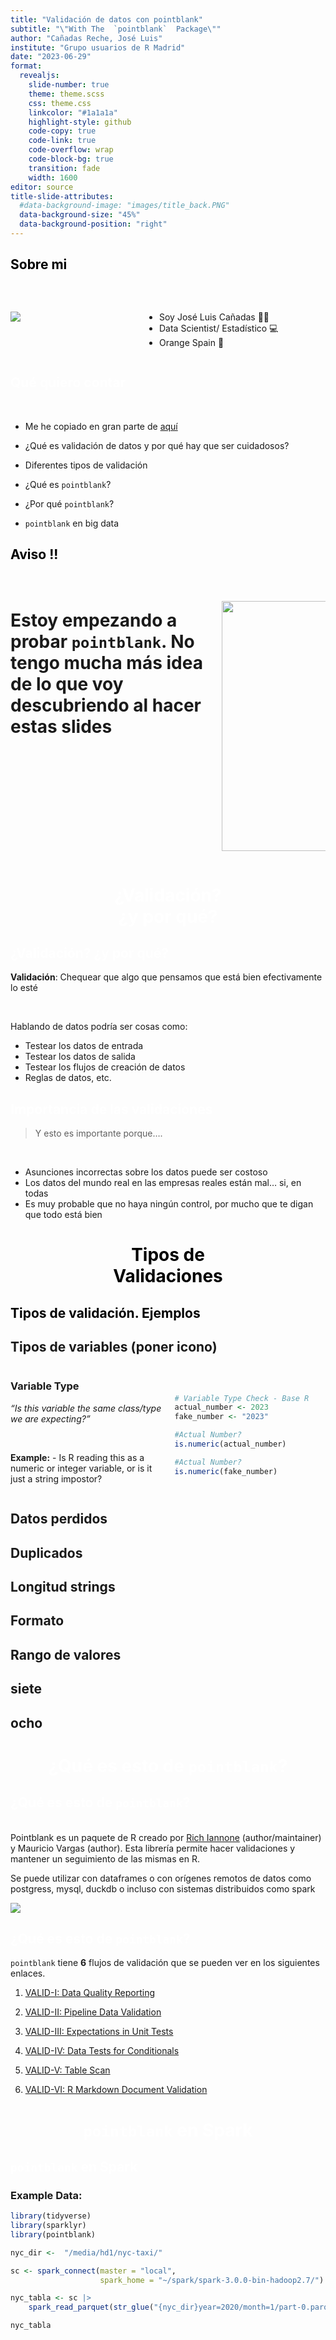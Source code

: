 ```yaml
---
title: "Validación de datos con pointblank"
subtitle: "\"With The  `pointblank`  Package\""
author: "Cañadas Reche, José Luis"
institute: "Grupo usuarios de R Madrid"
date: "2023-06-29"
format:
  revealjs: 
    slide-number: true
    theme: theme.scss
    css: theme.css
    linkcolor: "#1a1a1a"
    highlight-style: github
    code-copy: true
    code-link: true
    code-overflow: wrap
    code-block-bg: true
    transition: fade
    width: 1600
editor: source
title-slide-attributes: 
  #data-background-image: "images/title_back.PNG"
  data-background-size: "45%"
  data-background-position: "right"
---
```


## [Sobre mi]{style="color: #000000;"} {.dark background-color="#333333"}

<br>

::: columns
::: {.column width="40%"}
![](images/profile2.jpg){#headshot}
:::

::: {.column width="60%"}
-   Soy José Luis Cañadas 👋🏾
-   Data Scientist/ Estadístico 💻
-   ️Orange Spain 🍊
:::
:::

## <span style="color: #ffffff;">Qué quiero contar {.light background-color="#ffffff"}

::: incremental
<br>

-   Me he copiado en gran parte de [aquí](https://meghansaha.github.io/exploring_validation/#/title-slide)

-   ¿Qué es validación de datos y por qué hay que ser cuidadosos?

-   Diferentes tipos de validación

-   ¿Qué es `pointblank`?

-   ¿Por qué `pointblank`?

-   `pointblank` en big data
:::

## [Aviso !!]{style="color: #000000;"} {.dark background-color="#333333"}

<br>

::: columns
::: {.column width="60%"}
<h1 style="margin-top:5%">

Estoy empezando a probar `pointblank`. No tengo mucha más idea de lo que voy descubriendo al hacer estas slides

</h1>
:::

::: {.column width="30%"}
![](images/not_expert.jpeg){.memes width="250px" height="400px"}
:::
:::

##  {.trans background-color="#ffffff" background-image="images/trans1.png" background-size="65%"}

<h1>

<center>[¿Validación?<br> ¿y por qué?]{style="color: #ffffff;"}</center>

</h1>

## <span style="color: #ffffff;">¿Validación? ¿y por qué? {.light background-color="#ffffff"}

**Validación**: Chequear que algo que pensamos que está bien efectivamente lo esté 

<br>

::: fragment
Hablando de datos podría ser cosas como:
:::

::: incremental
-   Testear los datos de entrada
-   Testear los datos de salida
-   Testear los flujos de creación de datos
-   Reglas de datos, etc. 
:::



## <span style="color: #ffffff;">Importancia de las validaciones {.light background-color="#ffffff" transition="none"}

> Y esto es importante porque.... 

<br>

::: incremental
-   Asunciones incorrectas sobre los datos puede ser costoso
-   Los datos del mundo real en las empresas reales están mal... si, en todas
-   Es muy probable que no haya ningún control, por mucho que te digan que todo está bien

:::





##  {.transdark background-color="#333333" background-image="images/trans2.png" background-size="65%"}

<h1>

<center>[Tipos de <br>Validaciones]{style="color: #000000;"}</center>

</h1>


## [Tipos de validación. Ejemplos]{style="color: #000000;"} {.dark background-color="#333333"}

::: panel-tabset
## Tipos de variables (poner icono)
:::columns
::: {.column width="50%"}
<h3>Variable Type</h3>

*"Is this variable the same class/type we are expecting?"*

<br>

**Example:** - Is R reading this as a numeric or integer variable, or is it just a string impostor?
:::

::: {.column width="50%"}
<br>

::: fragment
```r

# Variable Type Check - Base R
actual_number <- 2023
fake_number <- "2023"

#Actual Number?
is.numeric(actual_number)

#Actual Number?
is.numeric(fake_number)

```
:::
:::
:::

## Datos perdidos

## Duplicados

## Longitud strings

## Formato

## Rango de valores

## siete

## ocho
:::


##  {.trans background-color="#ffffff" background-image="images/trans3.png" background-size="65%"}

<h1>

<center>[¿Qué es esto de  `pointblank`?]{style="color: #ffffff;"}</center>

</h1>



## <span style="color: #ffffff;">¿Qué es esto de  `pointblank`? {.light background-color="#ffffff"}

<br> Pointblank  es un paquete de R creado por [Rich Iannone](https://twitter.com/riannone) (author/maintainer) y Mauricio Vargas (author). Esta librería permite hacer validaciones y mantener un seguimiento de las mismas en R. 

Se puede utilizar con dataframes o con orígenes remotos de datos como postgress, mysql, duckdb o incluso con sistemas distribuidos como spark


[![](images/logo.svg){fig-alt="pointblank" fig-align="center"}](https://rich-iannone.github.io/pointblank/reference/index.html)

## <span style="color: #ffffff;">¿Qué es esto de  `pointblank`? {.light background-color="#ffffff"}

`pointblank`  tiene  **6** flujos de validación que se pueden ver en los siguientes enlaces.

1.  [VALID-I: Data Quality Reporting](https://rich-iannone.github.io/pointblank/articles/VALID-I.html)

2.  [VALID-II: Pipeline Data Validation](https://rich-iannone.github.io/pointblank/articles/VALID-II.html)

::: {.fragment .semi-fade-out}
3.  [VALID-III: Expectations in Unit Tests](https://rich-iannone.github.io/pointblank/articles/VALID-III.html)

4.  [VALID-IV: Data Tests for Conditionals](https://rich-iannone.github.io/pointblank/articles/VALID-IV.html)
:::

::: {.fragment .semi-fade-out}
5.  [VALID-V: Table Scan](https://rich-iannone.github.io/pointblank/articles/VALID-V.html)
:::
::: {.fragment .semi-fade-out}
6.  [VALID-VI: R Markdown Document Validation](https://rich-iannone.github.io/pointblank/articles/VALID-VI.html)
:::


##  {.trans background-color="#ffffff" background-image="images/trans5.png" background-size="65%"}

<h1>

<center>[`pointblank` en Spark]{style="color: #ffffff;"}</center>

</h1>


## <span style="color: #ffffff;">`pointblank` en Spark {.light background-color="#ffffff"}

### Example Data:

```r
library(tidyverse)
library(sparklyr)
library(pointblank)

nyc_dir <-  "/media/hd1/nyc-taxi/"

sc <- spark_connect(master = "local",
                    spark_home = "~/spark/spark-3.0.0-bin-hadoop2.7/")

nyc_tabla <- sc |> 
    spark_read_parquet(str_glue("{nyc_dir}year=2020/month=1/part-0.parquet"))

nyc_tabla

```

